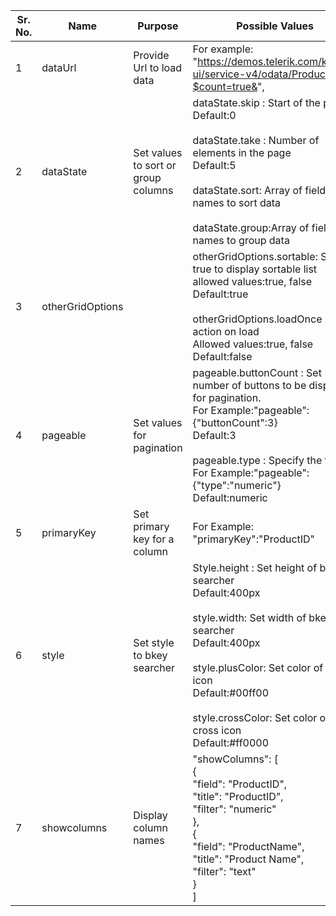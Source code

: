 |Sr. No.   |  Name | Purpose   | Possible Values  |Mandatory|
|---|---|---|---|---|
| 1  |dataUrl | Provide Url to load data|For example:<br/> "https://demos.telerik.com/kendo-ui/service-v4/odata/Products?$count=true&",|Yes|
| 2 |dataState|Set values to sort or group columns |dataState.skip : Start of the page<br/>Default:0<br/><br/>dataState.take : Number of elements in the page<br/>Default:5<br/><br/>dataState.sort: Array of field names to sort data<br/><br/>dataState.group:Array of field names to group data |No|
| 3 |otherGridOptions | |otherGridOptions.sortable: Set true to display sortable list<br/>allowed values:true, false<br/>Default:true<br/><br/>otherGridOptions.loadOnce : Take action on load<br/>Allowed values:true, false<br/>Default:false |No|
| 4 |pageable | Set values for pagination|pageable.buttonCount : Set number of buttons to be displayed for pagination.<br/> For Example:"pageable":{"buttonCount":3}<br/>Default:3<br/><br/>pageable.type : Specify the type<br/>For Example:"pageable":{"type":"numeric"}<br/>Default:numeric |No|
| 5 |primaryKey| Set primary key for a column|For Example:<br/> "primaryKey":"ProductID" |Yes|
| 6 |style| Set style to bkey searcher|Style.height : Set height of bkey searcher<br/>Default:400px<br/><br/>style.width: Set width of bkey searcher<br/>Default:400px<br/><br/>style.plusColor: Set color of plus icon<br/>Default:#00ff00<br/><br/>style.crossColor: Set color of cross icon<br/>Default:#ff0000|No|
| 7 |showcolumns|Display column names |"showColumns": [<br/>{<br/> "field": "ProductID",<br/>"title": "ProductID",<br/>"filter": "numeric"<br/> },<br/>{<br/>"field": "ProductName",<br/>"title": "Product Name",<br/> "filter": "text"<br/>}<br/>] |Yes|